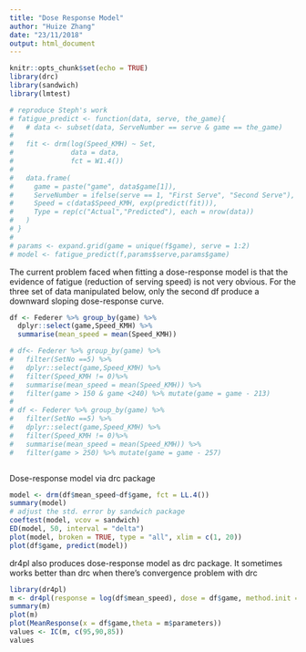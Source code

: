 ```yaml
---
title: "Dose Response Model"
author: "Huize Zhang"
date: "23/11/2018"
output: html_document
---
```


```r
knitr::opts_chunk$set(echo = TRUE)
library(drc)
library(sandwich)
library(lmtest)
```

```r
# reproduce Steph's work
# fatigue_predict <- function(data, serve, the_game){
#   # data <- subset(data, ServeNumber == serve & game == the_game)
#   
#   fit <- drm(log(Speed_KMH) ~ Set, 
#              data = data,
#              fct = W1.4())
#   
#   data.frame(
#     game = paste("game", data$game[1]),
#     ServeNumber = ifelse(serve == 1, "First Serve", "Second Serve"),
#     Speed = c(data$Speed_KMH, exp(predict(fit))),
#     Type = rep(c("Actual","Predicted"), each = nrow(data))
#   )
# }	
# 
# params <- expand.grid(game = unique(f$game), serve = 1:2)
# model <- fatigue_predict(f,params$serve,params$game)

```

The current problem faced when fitting a dose-response model is that the evidence of fatigue (reduction of serving speed) is not very obvious. For the three set of data manipulated below, only the second df produce a downward sloping dose-response curve. 
```r
df <- Federer %>% group_by(game) %>% 
  dplyr::select(game,Speed_KMH) %>% 
  summarise(mean_speed = mean(Speed_KMH)) 

# df<- Federer %>% group_by(game) %>% 
#   filter(SetNo ==5) %>% 
#   dplyr::select(game,Speed_KMH) %>% 
#   filter(Speed_KMH != 0)%>% 
#   summarise(mean_speed = mean(Speed_KMH)) %>% 
#   filter(game > 150 & game <240) %>% mutate(game = game - 213) 
# 
# df <- Federer %>% group_by(game) %>% 
#   filter(SetNo ==5) %>% 
#   dplyr::select(game,Speed_KMH) %>% 
#   filter(Speed_KMH != 0)%>% 
#   summarise(mean_speed = mean(Speed_KMH)) %>% 
#   filter(game > 250) %>% mutate(game = game - 257)



```

Dose-response model via drc package
```r
model <- drm(df$mean_speed~df$game, fct = LL.4())
summary(model)
# adjust the std. error by sandwich package
coeftest(model, vcov = sandwich)
ED(model, 50, interval = "delta")
plot(model, broken = TRUE, type = "all", xlim = c(1, 20))
plot(df$game, predict(model))

```

dr4pl also produces dose-response model as drc package. It sometimes works better than drc when there's convergence problem with drc
```r
library(dr4pl)
m <- dr4pl(response = log(df$mean_speed), dose = df$game, method.init = "logistic", trend = "decreasing")
summary(m)
plot(m)
plot(MeanResponse(x = df$game,theta = m$parameters))
values <- IC(m, c(95,90,85))
values

```

